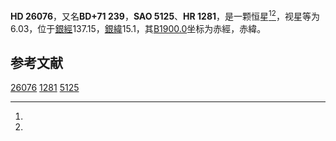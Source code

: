 {{Starbox begin
| name = HD 26076
}}
{{Starbox observe
| epoch = [[J2000.0|J2000.0]]
| constell = {{星座名待查}}<ref name=SIMBAD>{{cite web
 | url=http://simbad.u-strasbg.fr/simbad/sim-id?Ident=HR+1281
 | title=Pulsating variable Star
 | publisher=Centre de Données astronomiques de Strasbourg
 | work=SIMBAD
 | accessdate=2012-07-13
 | archive-date=2016-03-18
 | archive-url=https://web.archive.org/web/20160318232844/http://simbad.u-strasbg.fr/simbad/sim-id?Ident=HR+1281
 | dead-url=no
 }}</ref><ref name=DATA>{{cite web
 | url=http://vizier.u-strasbg.fr/viz-bin/VizieR-5?-out.add=.&-source=5050&-corr=PK=HR&-out.max=9999&HR=1281
 | title=VizieR Detailed Page
 | accessdate=2012-07-13
 | archive-date=2016-03-04
 | archive-url=https://web.archive.org/web/20160304234322/http://vizier.u-strasbg.fr/viz-bin/VizieR-5?-out.add=.&-source=5050&-corr=PK=HR&-out.max=9999&HR=1281
 | dead-url=no
 }}</ref>
| 星官 = 
| ra = {{RA|4|13|44.9}}<ref name=SIMBAD /><ref name=DATA />
| dec = {{DEC|+72|7|35}}<ref name=SIMBAD /><ref name=DATA />
| appmag_v = 6.03<ref name=SIMBAD /><ref name=DATA />
}}
{{Starbox character
| class = K1III<ref name=SIMBAD /><ref name=DATA />
| b-v = 1.01<ref name=SIMBAD /><ref name=DATA />
| u-b = <ref name=SIMBAD /><ref name=DATA />
| r-i = <ref name=SIMBAD /><ref name=DATA />
| variable = 
}}
{{Starbox astrometry
| radial_v = 
| prop_mo_ra = -4
| parallax = 
| p_error = 
}}
{{Starbox catalog
| names =BD+71 239，[[SAO星表|SAO]] 5125，[[HD星表|HD]] 26076，[[HR星表|HR]] 1281}}
{{Starbox reference |Simbad=HR+1281}}
{{Starbox end}}

'''HD 26076'''，又名'''BD+71 239'''，'''SAO 5125'''、'''HR 1281'''，是一颗恒星<ref name=SIMBAD /><ref name=DATA />，视星等为6.03，位于[[銀道座標系|銀經]]137.15，[[銀道座標系|銀緯]]15.1，其[[B1900.0|B1900.0]]坐标为赤經{{RA|4|2|34.1}}，赤緯{{DEC|+71|15.1|58}}。

== 参考文献 ==
{{reflist}}

{{star-stub}}

[[Category:HD和HDE天體|26076]]
[[Category:HR天體|1281]]
[[Category:SAO天體|5125]]